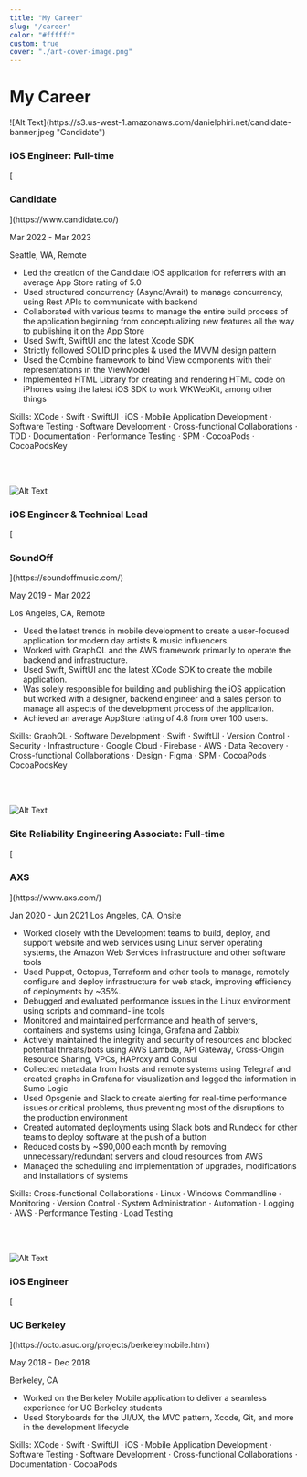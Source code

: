 ```yaml
---
title: "My Career"
slug: "/career"
color: "#ffffff"
custom: true
cover: "./art-cover-image.png"
---
```


<div style={{ margin: `0 auto`, maxWidth: `70ch`, padding: `2rem` }}>

<h1 data-testid="page-title"> My Career </h1>
![Alt Text](https://s3.us-west-1.amazonaws.com/danielphiri.net/candidate-banner.jpeg "Candidate")
<h3 data-testid="page-title">iOS Engineer: Full-time  </h3>
[<h3 data-testid="page-title"> Candidate  </h3>](https://www.candidate.co/)

Mar 2022 - Mar 2023 

Seattle, WA, Remote

- Led the creation of the Candidate iOS application for referrers with an average App Store rating of 5.0
- Used structured concurrency (Async/Await) to manage concurrency, using Rest APIs to communicate with backend
- Collaborated with various teams to manage the entire build process of the application beginning from conceptualizing new features all the way to publishing it on the App Store 
- Used Swift, SwiftUI and the latest Xcode SDK 
- Strictly followed SOLID principles & used the MVVM design pattern
- Used the Combine framework to bind View components with their representations in the ViewModel
- Implemented HTML Library for creating and rendering HTML code on iPhones using the latest iOS SDK to work WKWebKit, among other things

Skills:  XCode · Swift · SwiftUI ᐧ iOS · Mobile Application Development · Software Testing · Software Development  ·  Cross-functional Collaborations · TDD · Documentation ᐧ Performance Testing ᐧ SPM ᐧ CocoaPods ᐧ CocoaPodsKey
 
<br></br>

![Alt Text](https://s3.us-west-1.amazonaws.com/danielphiri.net/MusicThrough+Recommendation.png "SoundOff")
<h3 data-testid="page-title"> iOS Engineer & Technical Lead  </h3>
[<h3 data-testid="page-title"> SoundOff  </h3>](https://soundoffmusic.com/)

May 2019 - Mar 2022

Los Angeles, CA, Remote

 
- Used the latest trends in mobile development to create a user-focused application for modern day artists & music influencers.
- Worked with GraphQL and the AWS framework primarily to operate the backend and infrastructure.
- Used Swift, SwiftUI and the latest XCode SDK to create the mobile application.
- Was solely responsible for building and publishing the iOS application but worked with a designer, backend engineer and a sales person to manage all aspects of the development process of the application.
- Achieved an average AppStore rating of 4.8 from over 100 users.

Skills: GraphQL · Software Development · Swift · SwiftUI · Version Control · Security · Infrastructure · Google Cloud · Firebase · AWS · Data Recovery · Cross-functional Collaborations · Design · Figma ᐧ SPM ᐧ CocoaPods ᐧ CocoaPodsKey



<br></br>

![Alt Text](https://s3.us-west-1.amazonaws.com/danielphiri.net/axs-banner.jpeg "AXS")
 <h3 data-testid="page-title"> Site Reliability Engineering Associate: Full-time  </h3>
[<h3 data-testid="page-title"> AXS  </h3>](https://www.axs.com/)

Jan 2020 - Jun 2021 
Los Angeles, CA, Onsite



- Worked closely with the Development teams to build, deploy, and support website and web services using Linux server operating systems, the Amazon Web Services infrastructure and other software tools
- Used Puppet, Octopus, Terraform and other tools to manage, remotely configure and deploy infrastructure for web stack, improving efficiency of deployments by ~35%.
- Debugged and evaluated performance issues in the Linux environment using scripts and command-line tools
- Monitored and maintained performance and health of servers, containers and systems using Icinga, Grafana and Zabbix
- Actively maintained the integrity and security of resources and blocked potential threats/bots using AWS Lambda, API Gateway, Cross-Origin Resource Sharing, VPCs, HAProxy and Consul
- Collected metadata from hosts and remote systems using Telegraf and created graphs in Grafana for visualization and logged the information in Sumo Logic
- Used Opsgenie and Slack to create alerting for real-time performance issues or critical problems, thus preventing most of the disruptions to the production environment
- Created automated deployments using Slack bots and Rundeck for other teams to deploy software at the push of a button
- Reduced costs by ~$90,000 each month by removing unnecessary/redundant servers and cloud resources from AWS
- Managed the scheduling and implementation of upgrades, modifications and installations of systems

Skills: Cross-functional Collaborations · Linux · Windows Commandline · Monitoring · Version Control · System Administration · Automation · Logging · AWS ᐧ Performance Testing  ᐧ Load Testing

<br></br>

![Alt Text](https://s3.us-west-1.amazonaws.com/danielphiri.net/berkeley-banner.jpeg "UC Berkeley")
<h3 data-testid="page-title"> iOS Engineer  </h3>
[<h3 data-testid="page-title"> UC Berkeley  </h3>](https://octo.asuc.org/projects/berkeleymobile.html)

May 2018 - Dec 2018

Berkeley, CA

- Worked on the Berkeley Mobile application to deliver a seamless experience for UC Berkeley students
- Used Storyboards for the UI/UX, the MVC pattern, Xcode, Git, and more in the development lifecycle

Skills:  XCode · Swift · SwiftUI ᐧ iOS · Mobile Application Development · Software Testing · Software Development  ·  Cross-functional Collaborations · Documentation ᐧ CocoaPods

</div>


